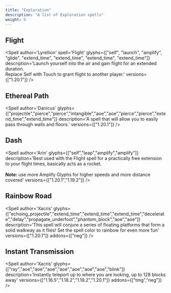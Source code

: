 ```yaml
---
title: "Exploration"
description: "A list of Exploration spells"
weight: 0
---
```



## Flight
<Spell
    author='Lyrellion'
    spell='Flight'
    glyphs={["self", "launch", "amplify", "glide", "extend_time", "extend_time", "extend_time", "extend_time"]}
    description='Launch yourself into the air and gain flight for an extended duration.<br/>Replace Self with Touch to grant flight to another player.'
    versions={["1.20.1"]}
/>

## Ethereal Path
<Spell
    author='Danicus'
    glyphs={["projectile","pierce","pierce","intangible","aoe","aoe","pierce","pierce","extend_time","extend_time"]}
    description='A spell that will allow you to easily pass through walls and floors.'
    versions={["1.20.1"]}
/>

## Dash
<Spell
    author='Arin'
    glyphs={["self","leap","amplify","amplify"]}
    description='Best used with the Flight spell for a practically free extension to your flight times, basically acts as a rocket.<br/><br/><b>Note:</b> use more Amplify Glyphs for higher speeds and more distance covered'
    versions={["1.20.1","1.19.2"]}
/>

## Rainbow Road
<Spell
    author='Xacris'
    glyphs={["echoing_projectile","extend_time","extend_time","extend_time","decelerate","delay","propagate_underfoot","phantom_block","aoe","aoe"]}
    description='This spell will conjure a series of floating platforms that form a solid walkway as it flies! Set the spell color to rainbow for even more fun'
    versions={["1.20.1"]}
    addons={["neg"]}
/>

## Instant Transmission
<Spell
    author='Xacris'
    glyphs={["ray","aoe","aoe","aoe","aoe","aoe","aoe","aoe","blink"]}
    description='Instantly teleport up to where you are looking, up to 128 blocks away'
    versions={["1.16.5","1.18.2","1.19.2","1.20.1"]}
    addons={["tmg","neg"]}
/>
